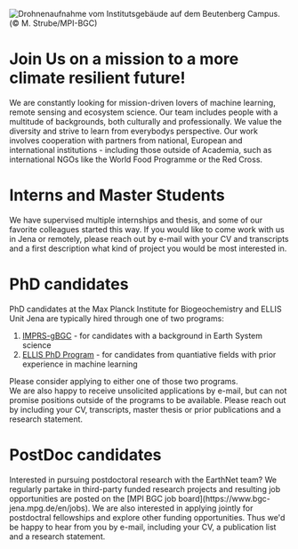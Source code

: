 
![Drohnenaufnahme vom Institutsgebäude auf dem Beutenberg Campus. (© M. Strube/MPI-BGC)](/header/mpibgc_drone.webp)

<h1 className="text-3xl font-bold text-center -mb-6">Join Us on a mission to a more climate resilient future!</h1>
<div></div>


We are constantly looking for mission-driven lovers of machine learning, remote sensing and ecosystem science. Our team includes people with a multitude of backgrounds, both culturally and professionally. We value the diversity and strive to learn from everybodys perspective. Our work involves cooperation with partners from national, European and international institutions - including those outside of Academia, such as international NGOs like the World Food Programme or the Red Cross.


<h1 className="text-3xl font-bold text-center -mb-6">Interns and Master Students</h1>
<div></div>
We have supervised multiple internships and thesis, and some of our favorite colleagues started this way. If you would like to come work with us in Jena or remotely, please reach out by e-mail with your CV and transcripts and a first description what kind of project you would be most interested in.

<h1 className="text-3xl font-bold text-center -mb-6">PhD candidates</h1>
<div></div>
PhD candidates at the Max Planck Institute for Biogeochemistry and ELLIS Unit Jena are typically hired through one of two programs:

1. [IMPRS-gBGC](https://www.imprs-gbgc.de/) - for candidates with a background in Earth System science
2. [ELLIS PhD Program](https://ellis.eu/phd-postdoc) - for candidates from quantiative fields with prior experience in machine learning

Please consider applying to either one of those two programs.  
We are also happy to receive unsolicited applications by e-mail, but can not promise positions outside of the programs to be available. Please reach out by including your CV, transcripts, master thesis or prior publications and a research statement.

<h1 className="text-3xl font-bold text-center -mb-6">PostDoc candidates</h1>
<div></div>
Interested in pursuing postdoctoral research with the EarthNet team? We regularly partake in third-party funded research projects and resulting job opportunities are posted on the [MPI BGC job board](https://www.bgc-jena.mpg.de/en/jobs).  
We are also interested in applying jointly for postdoctral fellowships and explore other funding opportunities.  
Thus we'd be happy to hear from you by e-mail, including your CV, a publication list and a research statement.